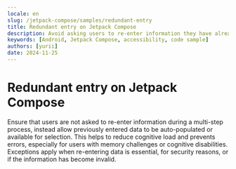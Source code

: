 ```yaml
---
locale: en
slug: /jetpack-compose/samples/redundant-entry
title: Redundant entry on Jetpack Compose
description: Avoid asking users to re-enter information they have already provided in the same session.
keywords: [Android, Jetpack Compose, accessibility, code sample]
authors: [yurii]
date: 2024-11-25
---
```


# Redundant entry on Jetpack Compose

Ensure that users are not asked to re-enter information during a multi-step process, instead allow previously entered data to be auto-populated or available for selection. This helps to reduce cognitive load and prevents errors, especially for users with memory challenges or cognitive disabilities. Exceptions apply when re-entering data is essential, for security reasons, or if the information has become invalid.

<CodeSample id="redundant-entry" platform="jetpack-compose" locale="en"/>
